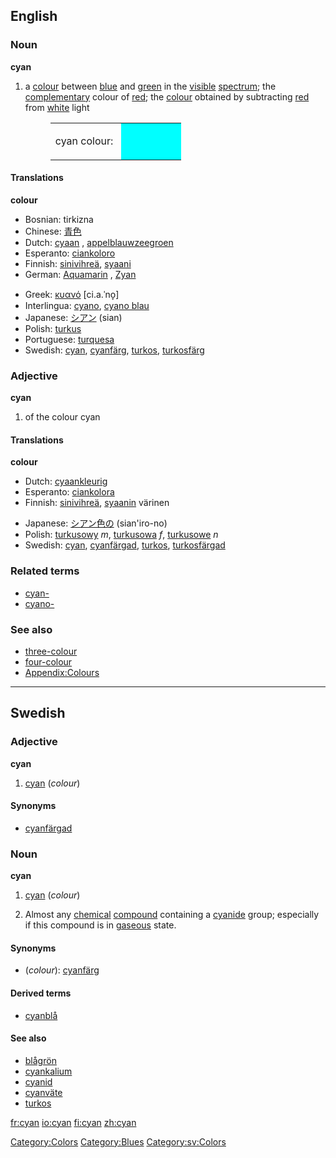 {{wikipedia}}
==English==

===Noun===
'''cyan'''
#<!--NColour-->a [[colour]] between [[blue]] and [[green]] in the [[visible]] [[spectrum]]; the [[complementary]] colour of [[red]]; the [[colour]] obtained by subtracting [[red]] from [[white]] light
#:<table><tr><td>cyan colour:&nbsp;</td><td bgcolor="#00FFFF" width="80">&nbsp; </td></tr></table>

====Translations====
<!--NColour-->'''colour'''
{{top}}
*Bosnian: tirkizna {{f}}
*Chinese: [[青色]]
*Dutch: [[cyaan]] {{n}}, [[appelblauwzeegroen]] {{n}}
*Esperanto: [[ciankoloro]]
*Finnish: [[sinivihreä]], [[syaani]]
*German: [[Aquamarin]] {{n}}, [[Zyan]] {{n}}
{{mid}}
*Greek: [[κυανό]] [ci.a.ˈno̞] {{n}}
*Interlingua: [[cyano]], [[cyano blau]]
*Japanese: [[シアン]] (sian)
*Polish: [[turkus]] {{m}}
*Portuguese: [[turquesa]]
*Swedish: [[cyan#Swedish|cyan]], [[cyanfärg]], [[turkos]], [[turkosfärg]]
{{bottom}}

===Adjective===
'''cyan'''
#<!--AdjColour--> of the colour cyan

====Translations====
<!--AdjColour-->'''colour'''
{{top}}
*Dutch: [[cyaankleurig]]
*Esperanto: [[ciankolora]]
*Finnish: [[sinivihreä]], [[syaani]]n värinen
{{mid}}
*Japanese: [[シアン色の]] (sian'iro-no)
*Polish: [[turkusowy]] ''m'', [[turkusowa]] ''f'', [[turkusowe]] ''n''
*Swedish: [[cyan#Swedish|cyan]], [[cyanfärgad]], [[turkos]], [[turkosfärgad]]
{{bottom}}

===Related terms===
*[[cyan-]]
*[[cyano-]]

===See also===
*[[three-colour]]
*[[four-colour]]
*[[Wiktionary_Appendix:Colours|Appendix:Colours]]

[[Category:Colors]]
[[Category:Blues]]

----

==Swedish==

===Adjective===
'''cyan'''
# [[cyan#English|cyan]] (''colour'')

====Synonyms====
*[[cyanfärgad]]

===Noun===
'''cyan'''
#[[cyan#English|cyan]] (''colour'')
#{{sv-colloquial}} Almost any [[chemical]] [[compound]] containing a [[cyanide]] group; especially if this compound is in [[gaseous]] state.

====Synonyms====
*(''colour''): [[cyanfärg]]

====Derived terms====
*[[cyanblå]]

====See also====
*[[blågrön]]
*[[cyankalium]]
*[[cyanid]]
*[[cyanväte]]
*[[turkos]]

[[Category:sv:Colors]]

[[fr:cyan]]
[[io:cyan]]
[[fi:cyan]]
[[zh:cyan]]